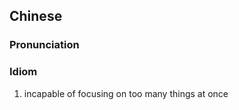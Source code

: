 {{also|顾不得许多}}
==Chinese==
{{zh-forms|s=顾不得许多|type=122}}

===Pronunciation===
{{zh-pron
|m=gù 不dé xǔduō
|cat=id
}}

===Idiom===
{{zh-idiom}}

# incapable of focusing on too many things at once